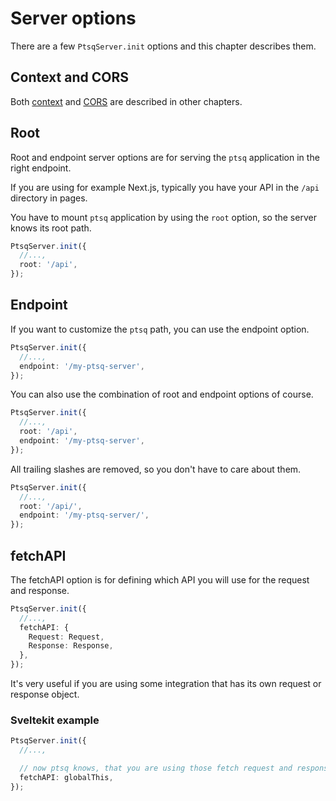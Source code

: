 # Server options

There are a few `PtsqServer.init` options and this chapter describes them.

## Context and CORS

Both [context](/context) and [CORS](/cors) are described in other chapters.

## Root

Root and endpoint server options are for serving the `ptsq` application in the right endpoint.

If you are using for example Next.js, typically you have your API in the `/api` directory in pages.

You have to mount `ptsq` application by using the `root` option, so the server knows its root path.

```ts
PtsqServer.init({
  //...,
  root: '/api',
});
```

## Endpoint

If you want to customize the `ptsq` path, you can use the endpoint option.

```ts
PtsqServer.init({
  //...,
  endpoint: '/my-ptsq-server',
});
```

You can also use the combination of root and endpoint options of course.

```ts
PtsqServer.init({
  //...,
  root: '/api',
  endpoint: '/my-ptsq-server',
});
```

All trailing slashes are removed, so you don't have to care about them.

```ts
PtsqServer.init({
  //...,
  root: '/api/',
  endpoint: '/my-ptsq-server/',
});
```

## fetchAPI

The fetchAPI option is for defining which API you will use for the request and response.

```ts
PtsqServer.init({
  //...,
  fetchAPI: {
    Request: Request,
    Response: Response,
  },
});
```

It's very useful if you are using some integration that has its own request or response object.

### Sveltekit example

```ts
PtsqServer.init({
  //...,

  // now ptsq knows, that you are using those fetch request and response objects
  fetchAPI: globalThis,
});
```
